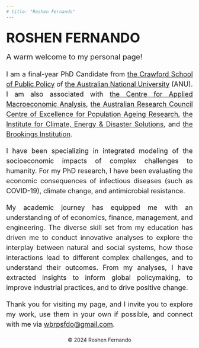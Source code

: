 ---
# title: "Roshen Fernando"
---
<div align = "center" style="font-size: 36px; line-height: 1.5; margin-top: 20px"> **ROSHEN FERNANDO** </div>

<!-- <div align = "center" style="font-size: 30px; line-height: 1.5"> *Demistifying Complexity* </div> -->

<div align = "left" style="font-size: 20px; line-height: 1.5; margin-bottom: 18px; margin-top: 10px"> A warm welcome to my personal page! </div>

<p align = "justify" style="font-size: 18px; line-height: 1.5; margin-bottom: 18px"> I am a final-year PhD Candidate from [the Crawford School of Public Policy](https://crawford.anu.edu.au/) of [the Australian National University](https://www.anu.edu.au/) (ANU). I am also associated with [the Centre for Applied Macroeconomic Analysis](https://cama.crawford.anu.edu.au/), [the Australian Research Council Centre of Excellence for Population Ageing Research](https://www.cepar.edu.au/), [the Institute for Climate, Energy & Disaster Solutions](https://iceds.anu.edu.au/), and [the Brookings Institution](https://www.brookings.edu/).
</p>

<p align = "justify" style="font-size: 18px; line-height: 1.5; margin-bottom: 18px"> I have been specializing in integrated modeling of the socioeconomic impacts of complex challenges to humanity. For my PhD research, I have been evaluating the economic consequences of infectious diseases (such as COVID-19), climate change, and antimicrobial resistance.
</p>

<p align = "justify" style="font-size: 18px; line-height: 1.5; margin-bottom: 18px"> My academic journey has equipped me with an understanding of of economics, finance, management, and engineering. The diverse skill set from my education has driven me to conduct innovative analyses to explore the interplay between natural and social systems, how those interactions lead to different complex challenges, and to understand their outcomes. From my analyses, I have extracted insights to inform global policymaking, to improve industrial practices, and to drive positive change.
</p>

<p align = "justify" style="font-size: 18px; line-height: 1.5; margin-bottom: 18px"> Thank you for visiting my page, and I invite you to explore my work, use them in your own if possible, and connect with me via <a href="mailto:wbrpsfdo@gmail.com">wbrpsfdo@gmail.com</a>.
</p>

<div style="text-align: center; margin-top: 20px;"> <p>&copy; 2024 Roshen Fernando</p> </div>